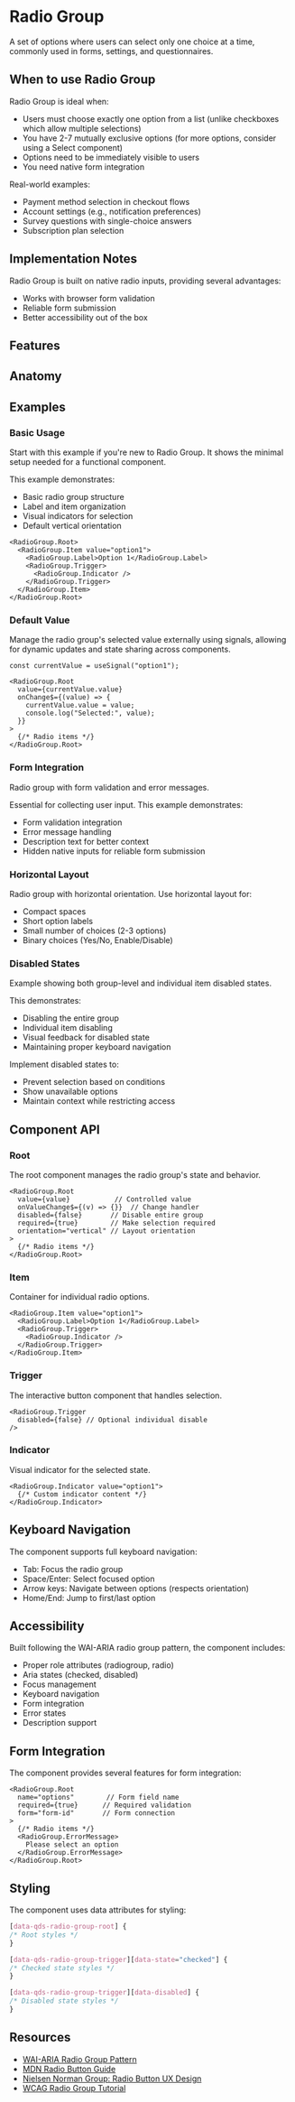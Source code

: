 
# Radio Group
A set of options where users can select only one choice at a time, commonly used in forms, settings, and questionnaires.

<Showcase name="horizontal" />

## When to use Radio Group

Radio Group is ideal when:
- Users must choose exactly one option from a list (unlike checkboxes which allow multiple selections)
- You have 2-7 mutually exclusive options (for more options, consider using a Select component)
- Options need to be immediately visible to users
- You need native form integration

Real-world examples:
- Payment method selection in checkout flows
- Account settings (e.g., notification preferences)
- Survey questions with single-choice answers
- Subscription plan selection

## Implementation Notes

Radio Group is built on native radio inputs, providing several advantages:
- Works with browser form validation
- Reliable form submission
- Better accessibility out of the box

## Features
<Features api={api} />

## Anatomy
<AnatomyTable api={api} />

## Examples

### Basic Usage
Start with this example if you're new to Radio Group. It shows the minimal setup needed for a functional component.

<Showcase name="hero" />

This example demonstrates:
- Basic radio group structure
- Label and item organization
- Visual indicators for selection
- Default vertical orientation

```tsx
<RadioGroup.Root>
  <RadioGroup.Item value="option1">
    <RadioGroup.Label>Option 1</RadioGroup.Label>
    <RadioGroup.Trigger>
      <RadioGroup.Indicator />
    </RadioGroup.Trigger>
  </RadioGroup.Item>
</RadioGroup.Root>
```

### Default Value
Manage the radio group's selected value externally using signals, allowing for dynamic updates and state sharing across components.

<Showcase name="default-value" />

```tsx
const currentValue = useSignal("option1");

<RadioGroup.Root
  value={currentValue.value}
  onChange$={(value) => {
    currentValue.value = value;
    console.log("Selected:", value);
  }}
>
  {/* Radio items */}
</RadioGroup.Root>
```

### Form Integration
Radio group with form validation and error messages.
<Showcase name="form" />

Essential for collecting user input. This example demonstrates:
-	Form validation integration
-	Error message handling
-	Description text for better context
-	Hidden native inputs for reliable form submission

### Horizontal Layout
Radio group with horizontal orientation.
Use horizontal layout for:
-	Compact spaces
-	Short option labels
-	Small number of choices (2-3 options)
-	Binary choices (Yes/No, Enable/Disable)
<Showcase name="horizontal" />

### Disabled States
Example showing both group-level and individual item disabled states.
<Showcase name="disabled" />

This demonstrates:
- Disabling the entire group
- Individual item disabling
- Visual feedback for disabled state
- Maintaining proper keyboard navigation

Implement disabled states to:
-	Prevent selection based on conditions
-	Show unavailable options
-	Maintain context while restricting access

## Component API

### Root
The root component manages the radio group's state and behavior.
```tsx
<RadioGroup.Root
  value={value}           // Controlled value
  onValueChange$={(v) => {}}  // Change handler
  disabled={false}       // Disable entire group
  required={true}        // Make selection required
  orientation="vertical" // Layout orientation
>
  {/* Radio items */}
</RadioGroup.Root>
```

### Item
Container for individual radio options.
```tsx
<RadioGroup.Item value="option1">
  <RadioGroup.Label>Option 1</RadioGroup.Label>
  <RadioGroup.Trigger>
    <RadioGroup.Indicator />
  </RadioGroup.Trigger>
</RadioGroup.Item>
```

### Trigger
The interactive button component that handles selection.
```tsx
<RadioGroup.Trigger
  disabled={false} // Optional individual disable
/>
```

### Indicator
Visual indicator for the selected state.
```tsx
<RadioGroup.Indicator value="option1">
  {/* Custom indicator content */}
</RadioGroup.Indicator>
```

## Keyboard Navigation

The component supports full keyboard navigation:
-	Tab: Focus the radio group
-	Space/Enter: Select focused option
-	Arrow keys: Navigate between options (respects orientation)
-	Home/End: Jump to first/last option

## Accessibility

Built following the WAI-ARIA radio group pattern, the component includes:
-	Proper role attributes (radiogroup, radio)
-	Aria states (checked, disabled)
-	Focus management
-	Keyboard navigation
-	Form integration
-	Error states
-	Description support

## Form Integration

The component provides several features for form integration:
```tsx
<RadioGroup.Root
  name="options"        // Form field name
  required={true}      // Required validation
  form="form-id"       // Form connection
>
  {/* Radio items */}
  <RadioGroup.ErrorMessage>
    Please select an option
  </RadioGroup.ErrorMessage>
</RadioGroup.Root>
```

## Styling
The component uses data attributes for styling:
```css
[data-qds-radio-group-root] {
/* Root styles */
}

[data-qds-radio-group-trigger][data-state="checked"] {
/* Checked state styles */
}

[data-qds-radio-group-trigger][data-disabled] {
/* Disabled state styles */
}
```

## Resources
-	[WAI-ARIA Radio Group Pattern](https://www.w3.org/WAI/ARIA/apg/patterns/radio/)
-	[MDN Radio Button Guide](https://developer.mozilla.org/en-US/docs/Web/HTML/Element/input/radio)
- [Nielsen Norman Group: Radio Button UX Design](https://www.nngroup.com/articles/radio-buttons-default-selection/)
- [WCAG Radio Group Tutorial](https://www.w3.org/WAI/tutorials/forms/grouping/)


<APITable api={api} />